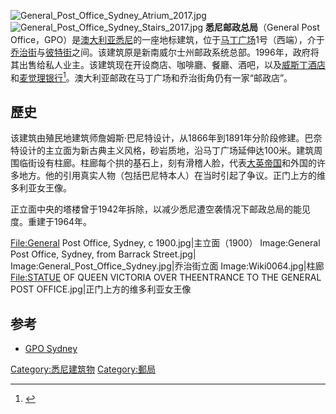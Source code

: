 {{noteTA
|G1=Country
|1=zh-cn:悉尼; zh-tw:雪梨; zh-hk:雪梨;
|2=zh-cn:澳大利亚; zh-tw:澳洲; zh-hk:澳洲;
|3=zh-cn:乔治;zh-tw:喬治;zh-hk:佐治;
|4= zh-tw:女王; zh-hk:女皇; 
}}
{{Infobox building
|name = 悉尼邮政总局
|logo = 
|logo_size =
|image =(1)Sydney_GPO-95.jpg
|image_size = 350
|image_caption = 悉尼邮政总局
| map_type            = Australia Sydney central
| map_alt             = 
| map_caption         = Location in [[Sydney_central_business_district|Sydney central business district]]
| map_size            = 270
| map_dot_label       = 
| map_dot_mark        = 
| relief              = 1
| former_names        = 
| alternate_names     = Sydney GPO
| etymology           = 
| status              = Completed
| cancelled           = 
| topped_out          = 
| building_type       = 
| architectural_style = 維多利亞自由古典風格，維多利亞文藝復興風格
| classification      = 
| location            =  {{澳大利亞}}、[[新南威爾士州|新南威爾士州]]雪梨[[馬丁廣場|馬丁廣場]]1號
| address             = 
| location_city       = <!-- or | location_town       =  -->
| location_country    = Australia
| coordinates         = {{nowrap|{{coord|-33.867716|151.207699|type:landmark_region:AU-NSW|display=title,inline|format=dms}}}}
| altitude            = 
| current_tenants     = {{bulleted list|Fullerton Hotel|[[Macquarie_Bank|Macquarie Bank]]|[[Australia_Post|Australia Post]]|{{no wrap|GPO Grand {{small|(restaurants and bars)}}}}}} 
| namesake            = 
| groundbreaking_date = 1869 年 4 月
| start_date          = 1866年
| stop_date           = 
| est_completion      = 
| topped_out_date     = 
| completion_date     = 1891年
| opened_date         = {{enddate|1874|09|01|df=y}}
| inauguration_date   = 
| relocated_date      = 
| renovation_date     = {{bulleted list|1996|2004}}
| closing_date        = 
| demolition_date     = <!-- or | destruction_date    = -->
| cost                = 
| ren_cost            = 
| client              = 
| owner               = [[遠東機構|遠東機構]]及[[信和置業|信和置業]]
| landlord            = 
| affiliation         = 
| height              = 
| architectural       = 
| tip                 = 
| antenna_spire       = {{convert|80|m}}
| roof                = 
| top_floor           = 
| observatory         = 
| diameter            = 
| circumference       = 
| weight              = 
| other_dimensions    = 
| structural_system   = 
| material            = 悉尼砂岩
| size                = 
| floor_count         = 
| floor_area          = 
| elevator_count      = 
| grounds_area        = 
| architect           = {{bulleted list|詹姆士·巴奈特|華特·立波迪·弗農 {{small|(1898)}} }}
| architecture_firm   = NSW Colonial Architect
| developer           = 
| engineer            = 
| structural_engineer = 
| services_engineer   = 
| civil_engineer      = 
| other_designers     = 
| quantity_surveyor   = 
| main_contractor     = 約翰·楊 {{small|(1866)}}
| awards              = 
| designations        = 
| known_for           = 
| ren_architect       = 
| ren_firm            = 巴肯集團 {{small|(1999)}}，克萊夫·盧卡斯 {{small|(1999 & 2004)}}
| ren_engineer        = 
| ren_str_engineer    = 
| ren_serv_engineer   = 
| ren_civ_engineer    = 
| ren_oth_designers   = 
| ren_qty_surveyor    = 
| ren_contractor      = 
| ren_awards          = 
| rooms               = <!-- or | unit_count          = -->
| parking             =  
| website             = <!-- {{URL|example.com}} -->
| embed               = 
| embedded            = 
}}
[[File:General_Post_Office_Sydney_Atrium_2017.jpg|thumb]]
[[File:General_Post_Office_Sydney_Stairs_2017.jpg|thumb]]
'''悉尼邮政总局'''（General Post Office，GPO）是[[澳大利亚|澳大利亚]][[悉尼|悉尼]]的一座地标建筑，位于[[马丁广场|马丁广场]]1号（西端），介于 [[乔治街|乔治街]]与[[彼特街|彼特街]]之间。该建筑原是新南威尔士州邮政系统总部。1996年，政府将其出售给私人业主。该建筑现在开设商店、咖啡廳、餐廳、酒吧，以及[[威斯丁酒店|威斯丁酒店]]和[[麦觉理银行|麦觉理银行]]<ref>{{cite web|title=No. 1 Martin Place|url=http://www.westin.com.au/s_fac.html|publisher=[[Westin_Hotels|The Westin Sydney]]|accessdate=22 March 2007|archive-date=2007-07-06|archive-url=https://web.archive.org/web/20070706111334/http://www.westin.com.au/s_fac.html|dead-url=no}}</ref>。澳大利亚邮政在马丁广场和乔治街角仍有一家“邮政店”。
== 歷史 ==

该建筑由殖民地建筑师詹姆斯·巴尼特设计，从1866年到1891年分阶段修建。巴奈特设计的主立面为新古典主义风格，砂岩质地，沿马丁广场延伸达100米。建筑周围临街设有柱廊。柱廊每个拱的基石上，刻有滑稽人脸，代表[[大英帝国|大英帝国]]和外国的许多地方。他的引用真实人物（包括巴尼特本人）在当时引起了争议。正门上方的维多利亚女王像。

正立面中央的塔楼曾于1942年拆除，以减少悉尼遭空袭情况下邮政总局的能见度。重建于1964年。

<gallery>
File:General Post Office, Sydney, c 1900.jpg|主立面（1900）
Image:General Post Office, Sydney, from Barrack Street.jpg|
Image:General_Post_Office_Sydney.jpg|乔治街立面
Image:Wiki0064.jpg|柱廊
File:STATUE OF QUEEN VICTORIA OVER THEENTRANCE TO THE GENERAL POST OFFICE.jpg|正门上方的维多利亚女王像
</gallery>

== 参考 ==
{{reflist}}
* [https://web.archive.org/web/20150107115851/http://www.gposydney.com/ GPO Sydney]
{{悉尼地标}}
{{coord|-33.867716|151.207699|type:landmark_region:AU|display=title}}

[[Category:悉尼建筑物|Category:悉尼建筑物]]
[[Category:郵局|Category:郵局]]